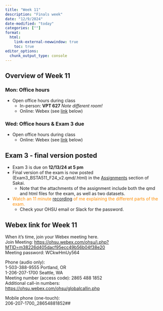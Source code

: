 ```yaml
---
title: "Week 11"
description: "Finals week"
date: "12/9/2024"
date-modified: "today"
categories: [""]
format: 
  html:
    link-external-newwindow: true
    toc: true
editor_options: 
  chunk_output_type: console
---
```


## Overview of Week 11

::::: grid
::: g-col-6
### Mon: Office hours

-   Open office hours during class
    -   In-person: **VPT 627** *Note different room!*
    -   Online: Webex (see [link](#sec-webex-link-for-week-11) below)  
:::

::: g-col-6
### Wed: Office hours & Exam 3 due

-   Open office hours during class
    -   Online: Webex (see [link](#sec-webex-link-for-week-11) below)  
:::
:::::


## Exam 3 - final version posted


* Exam 3 is due on **12/13/24 at 5 pm**
* Final version of the exam is now posted (Exam3_BSTA511_F24_v2.qmd/.html) in the [Assignments](https://sakai.ohsu.edu/portal/site/BSTA-511-1-AA-F24/tool/8cee686f-e5e0-401c-a7c1-b097fc8eb9a9) section of Sakai.
    * Note that the attachments of the assignment include both the qmd and html files for the exam, as well as two datasets.
* [Watch an 11 minute [recording](https://ohsu.webex.com/recordingservice/sites/ohsu/recording/playback/ec3b1d589586400fad0f1837f2f5d803) of me explaining the different parts of the exam.]{style="color:darkorange"}
    * Check your OHSU email or Slack for the password.


## Webex link for Week 11

When it's time, join your Webex meeting here.  
Join Meeting: [https://ohsu.webex.com/ohsu/j.php?MTID=m38226d405dacf95ecc49b56b04f38e20](https://ohsu.webex.com/ohsu/j.php?MTID=m38226d405dacf95ecc49b56b04f38e20)  
Meeting password: WCkwHmUy564

Phone (audio only):  
1-503-388-9555 Portland, OR  
1-206-207-1700 Seattle, WA  
Meeting number (access code): 2865 488 1852  
Additional call-in numbers:  
[https://ohsu.webex.com/ohsu/globalcallin.php](https://ohsu.webex.com/ohsu/globalcallin.php)

Mobile phone (one-touch):  
206-207-1700,,28654881852##
